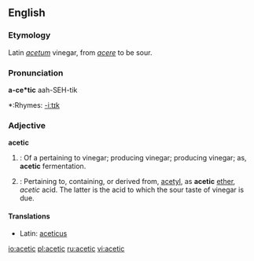 ==English==

===Etymology===
Latin ''[[acetum]]'' vinegar, from ''[[acere]]'' to be sour.

===Pronunciation===
'''a-ce*tic'''
aah-SEH-tik
*:Rhymes: [[Rhymes:English:-iːtɪk|-iːtɪk]]

===Adjective===
'''acetic'''
# {{chemistry}}: Of a pertaining to vinegar; producing vinegar; producing vinegar; as, '''acetic''' fermentation.
# {{chemistry}}: Pertaining to, containing, or derived from, [[acetyl]], as '''acetic''' [[ether]], ''acetic'' acid. The latter is the acid to which the sour taste of vinegar is due.

====Translations====
*Latin: [[aceticus]]

[[io:acetic]]
[[pl:acetic]]
[[ru:acetic]]
[[vi:acetic]]